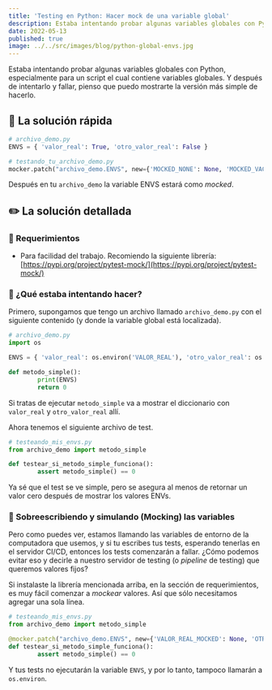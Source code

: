 ```yaml
---
title: 'Testing en Python: Hacer mock de una variable global'
description: Estaba intentando probar algunas variables globales con Python, especialmente para un script el cual contiene variables globales. Y después de intentarlo y fallar, pienso que puedo mostrarte la versión más simple de hacerlo.
date: 2022-05-13
published: true
image: ../../src/images/blog/python-global-envs.jpg
---
```


Estaba intentando probar algunas variables globales con Python, especialmente para un script el cual contiene variables globales. Y después de intentarlo y fallar, pienso que puedo mostrarte la versión más simple de hacerlo.

## 🏃 La solución rápida

```python
# archivo_demo.py
ENVS = { 'valor_real': True, 'otro_valor_real': False }

# testando_tu_archivo_demo.py
mocker.patch("archivo_demo.ENVS", new={'MOCKED_NONE': None, 'MOCKED_VACIO': ''})
```

Después en tu `archivo_demo` la variable ENVS estará como _mocked_.

## ✏️ La solución detallada

### 📔 Requerimientos

- Para facilidad del trabajo. Recomiendo la siguiente librería: [https://pypi.org/project/pytest-mock/](https://pypi.org/project/pytest-mock/)

### 🤔 ¿Qué estaba intentando hacer?

Primero, supongamos que tengo un archivo llamado `archivo_demo.py` con el siguiente contenido (y donde la variable global está localizada).

```python
# archivo_demo.py
import os

ENVS = { 'valor_real': os.environ('VALOR_REAL'), 'otro_valor_real': os.environ('OTRO_VALOR_REAL') }

def metodo_simple():
		print(ENVS)
		return 0
```

Si tratas de ejecutar `metodo_simple` va a mostrar el diccionario con `valor_real` y `otro_valor_real` allí.

Ahora tenemos el siguiente archivo de test.

```python
# testeando_mis_envs.py
from archivo_demo import metodo_simple

def testear_si_metodo_simple_funciona():
		assert metodo_simple() == 0
```

Ya sé que el test se ve simple, pero se asegura al menos de retornar un valor cero después de mostrar los valores ENVs.

### 👾 Sobreescribiendo y simulando (Mocking) las variables

Pero como puedes ver, estamos llamando las variables de entorno de la computadora que usemos, y si tu escribes tus tests, esperando tenerlas en el servidor CI/CD, entonces los tests comenzarán a fallar. ¿Cómo podemos evitar eso y decirle a nuestro servidor de testing (o _pipeline_ de testing) que queremos valores fijos?

Si instalaste la librería mencionada arriba, en la sección de requerimientos, es muy fácil comenzar a _mockear_ valores. Así que sólo necesitamos agregar una sola línea.

```python
# testeando_mis_envs.py
from archivo_demo import metodo_simple

@mocker.patch("archivo_demo.ENVS", new={'VALOR_REAL_MOCKED': None, 'OTRO_VALOR_REAL_MOCKED': ''})
def testear_si_metodo_simple_funciona():
		assert metodo_simple() == 0
```

Y tus tests no ejecutarán la variable `ENVS`, y por lo tanto, tampoco llamarán a `os.environ`.
